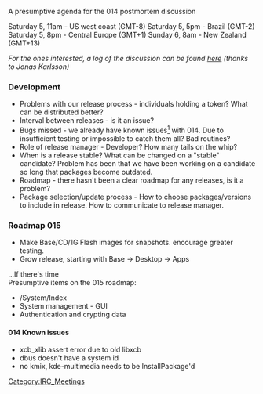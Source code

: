A presumptive agenda for the 014 postmortem discussion

Saturday 5, 11am - US west coast (GMT-8)
Saturday 5, 5pm - Brazil (GMT-2)
Saturday 5, 8pm - Central Europe (GMT+1)
Sunday 6, 8am - New Zealand (GMT+13)

''For the ones interested, a log of the discussion can be found [http://www.midgard.liu.se/~n02jonka/gobolinux_20080105.html here] (thanks to Jonas Karlsson)''
===Development===
* Problems with our release process - individuals holding a token?  What can be distributed better?
* Interval between releases - is it an issue?
* Bugs missed - we already have known issues[[#014_Known_issues|<sup>1</sup>]] with 014. Due to insufficient testing or impossible to catch them all? Bad routines?
* Role of release manager - Developer? How many tails on the whip?
* When is a release stable? What can be changed on a "stable" candidate? Problem has been that we have been working on a candidate so long that packages become outdated.
* Roadmap - there hasn't been a clear roadmap for any releases, is it a problem?
* Package selection/update process - How to choose packages/versions to include in release.  How to communicate to release manager.

===Roadmap 015===
* Make Base/CD/1G Flash images for snapshots.  encourage greater testing.
* Grow release, starting with Base -> Desktop -> Apps


...If there's time<br/>
Presumptive items on the 015 roadmap:
* /System/Index
* System management - GUI
* Authentication and crypting data

====014 Known issues====
* xcb_xlib assert error due to old libxcb
* dbus doesn't have a system id
* no kmix, kde-multimedia needs to be InstallPackage'd
[[Category:IRC_Meetings]]